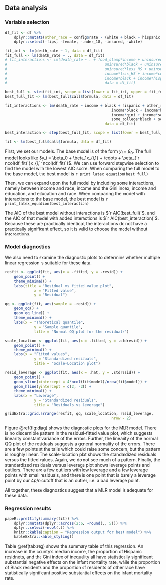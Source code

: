 ## Data analysis

### Variable selection

```r
df_fit <- df %>% 
	dplyr::mutate(other_race = config$rate - (white + black + hispanic + asian)) %>% 
	dplyr::select(-fips, -female, -under_18, -insured, -white)

fit_int <- lm(death_rate ~ 1, data = df_fit)
fit_full <- lm(death_rate ~ ., data = df_fit)
# fit_interactions <- lm(death_rate ~ . + food_stamp*income + uninsured*income +
# 											 uninsured*black + uninsured*hispanic + uninsured*white + uninsured*asian +
# 											 uninsured*less_HS + uninsured*complete_HS + uninsured*some_college + uninsured*college +
# 											 income*less_HS + income*complete_HS + income*some_college + income*college +
# 											 income*black + income*hispanic + income*white + income*asian,
# 											 data = df_fit)

best_full <- step(fit_int, scope = list(lower = fit_int, upper = fit_full), direction = "forward", trace = 0)
best_full_fit <- lm(best_full$call$formula, data = df_fit)

fit_interactions <- lm(death_rate ~ income + black + hispanic + other_race + gini + some_college + male +
											 	income*black + income*hispanic + income*other_race +
											 	income*gini + income*some_college +
											 	some_college*black + some_college*hispanic + some_college*other_race,
											 data = df_fit)

best_interaction <- step(best_full_fit, scope = list(lower = best_full_fit, upper = fit_interactions), direction = "forward", trace = 0)

fit <- lm(best_full$call$formula, data = df_fit)
```

First, we set our models. The base model is of the form $y_i = \beta_0$. The full model looks like $y_i = \beta_0 + \beta_1x_{i,1} + \cdots + \beta_{`r ncol(df_fit)`}x_{i,`r ncol(df_fit)`}$. We can use forward stepwise selection to find the model with the lowest $\mathrm{AIC}$ score. When comparing the full model to the base model, the best model is `r print_latex_equation(best_full)`

Then, we can expand upon the full model by including some interactions, namely between income and race, income and the Gini index, income and education, and education and race. When comparing the model with interactions to the base model, the best model is `r print_latex_equation(best_interaction)`

The $\mathrm{AIC}$ of the best model without interactions is $`r AIC(best_full)`$, and the $\mathrm{AIC}$ of that model with added interactions is $`r AIC(best_interaction)`$. Because these are practically identical, the interactions do not have a practically significant effect, so it is valid to choose the model without interactions.

### Model diagnostics

We also need to examine the diagnostic plots to determine whether multiple linear regression is suitable for these data.

```r
resfit <- ggplot(fit, aes(x = .fitted, y = .resid)) +
	geom_point() +
	theme_minimal() +
	labs(title = "Residual vs fitted value plot",
			 x = "Fitted value",
			 y = "Residual")

qq <- ggplot(fit, aes(sample = .resid)) +
	geom_qq() +
	geom_qq_line() +
	theme_minimal() +
	labs(x = "Theoretical quantile",
			 y = "Sample quantile",
			 title = "Normal QQ plot for the residuals")

scale_location <- ggplot(fit, aes(x = .fitted, y = .stdresid)) +
	geom_point() +
	theme_minimal() +
	labs(x = "Fitted values",
			 y = "Standardized residuals",
			 title = "Scale-Location plot")

resid_leverage <- ggplot(fit, aes(x = .hat, y = .stdresid)) +
	geom_point() +
	geom_vline(xintercept = 4*ncol(fit$model)/nrow(fit$model)) +
	geom_hline(yintercept = c(2, -2)) +
	theme_minimal() +
	labs(x = "Leverage",
			 y = "Standardized residuals",
			 title = "Residuals vs leverage")

gridExtra::grid.arrange(resfit, qq, scale_location, resid_leverage,
												nrow = 2)
```

Figure \@ref(fig:diag) shows the diagnostic plots for the MLR model. There is no discernible pattern in the residual-fitted value plot, which suggests linearity constant variance of the errors. Further, the linearity of the normal QQ plot of the residuals suggests a general normality of the errors. There are a few points at the tails which could raise some concern, but the pattern is roughly linear. The scale-location plot shows the standardized residuals versus the fitted values. Again, we do not see much of a pattern. Finally, the standardized residuals versus leverage plot shows leverage points and outliers. There are a few outliers with low leverage and a few leverage points with small residuals, and there is one point that is barely a leverage point by our $4p/n$ cutoff that is an outlier, i.e. a bad leverage point.

All together, these diagnostics suggest that a MLR model is adequate for these data.

### Regression results

```r
papeR::prettify(summary(fit)) %>% 
	dplyr::mutate(dplyr::across(2:6, ~round(., 5))) %>% 
	dplyr::select(-ncol(.)) %>% 
	knitr::kable(caption = "Regression output for best model") %>% 
	kableExtra::kable_styling()
```

Table \@ref(tab:reg) shows the summary table of this regression. An increase in the county's median income, the proportion of Hispanic residnets, and the Gini index of inequality all have statistically significant substantial negative effects on the infant mortality rate, while the proportion of Black residents and the proportion of residents of other race have statistically significant positive substantial effects on the infant mortality rate.
